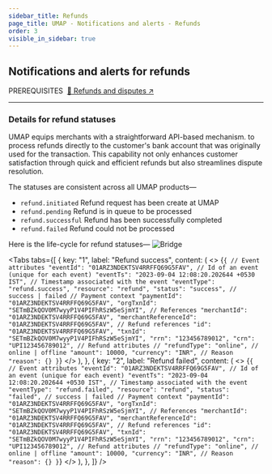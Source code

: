 ```yaml
---
sidebar_title: Refunds
page_title: UMAP - Notifications and alerts - Refunds
order: 3
visible_in_sidebar: true
---
```


## Notifications and alerts for refunds

<Text size="small" weight="600">
    PREREQUISITES&nbsp;
</Text>
<a href="/payments/umap/refunds-disputes" target="_self">🌟 Refunds and disputes ↗</a>

<hr class="primary" />

### Details for refund statuses
UMAP equips merchants with a straightforward API-based mechanism. to process refunds directly to the customer's bank account that was originally used for the transaction. This capability not only enhances customer satisfaction through quick and efficient refunds but also streamlines dispute resolution. 

The statuses are consistent across all UMAP products—
<Text>
    <ul>
        <li><code>refund.initiated</code>&nbsp;Refund request has been create at UMAP</li>
        <li><code>refund.pending</code>&nbsp;Refund is in queue to be processed</li>
        <li><code>refund.successful</code>&nbsp;Refund has been successfully completed</li>
        <li><code>refund.failed</code>&nbsp;Refund could not be processed</li>
    </ul>
</Text>

Here is the life-cycle for refund statuses—
<img
    src="https://storage.googleapis.com/strapi-assets/latest/Frame_74/Frame_74.png"
    alt="Bridge"
/>

<Tabs
   tabs={[
         {
            key: "1",
            label: "Refund success",
            content: (
                <>
                   <CodeBlockWithCopy language="json">
{`{
   // Event attributes
   "eventId": "01ARZ3NDEKTSV4RRFFQ69G5FAV", // Id of an event (unique for each event)
   "eventTs": "2023-09-04 12:08:20.202644 +0530 IST", // Timestamp associated with the event
   "eventType": "refund.success",
   "resource": "refund",
   "status": "success", // success | failed
   // Payment context
   "paymentId": "01ARZ3NDEKTSV4RRFFQ69G5FAV",
   "orgTxnId": "SETmBZkQOV0M7wyyP1V4PIFhRSzW5eSjmYI",
   // References
   "merchantId": "01ARZ3NDEKTSV4RRFFQ69G5FAV",
   "merchantReferenceId": "01ARZ3NDEKTSV4RRFFQ69G5FAV",
   // Refund references
   "id": "01ARZ3NDEKTSV4RRFFQ69G5FAV",
   "txnId": "SETmBZkQOV0M7wyyP1V4PIFhRSzW5eSjmYI",
   "rrn": "123456789012",
   "crn": "UPI123456789012",
   // Refund attributes
   // "refundType": "online", // online | offline
   "amount": 10000,
   "currency": "INR",
   // Reason
   "reason": {}
}`}
                   </CodeBlockWithCopy>
                </>
            ),
         },
         {
            key: "2",
            label: "Refund failed",
            content: (
                <>
                    <CodeBlockWithCopy language="json">
{`{
   // Event attributes
   "eventId": "01ARZ3NDEKTSV4RRFFQ69G5FAV", // Id of an event (unique for each event)
   "eventTs": "2023-09-04 12:08:20.202644 +0530 IST", // Timestamp associated with the event
   "eventType": "refund.failed",
   "resource": "refund",
   "status": "failed", // success | failed
   // Payment context
   "paymentId": "01ARZ3NDEKTSV4RRFFQ69G5FAV",
   "orgTxnId": "SETmBZkQOV0M7wyyP1V4PIFhRSzW5eSjmYI",
   // References
   "merchantId": "01ARZ3NDEKTSV4RRFFQ69G5FAV",
   "merchantReferenceId": "01ARZ3NDEKTSV4RRFFQ69G5FAV",
   // Refund references
   "id": "01ARZ3NDEKTSV4RRFFQ69G5FAV",
   "txnId": "SETmBZkQOV0M7wyyP1V4PIFhRSzW5eSjmYI",
   "rrn": "123456789012",
   "crn": "UPI123456789012",
   // Refund attributes
   // "refundType": "online", // online | offline
   "amount": 10000,
   "currency": "INR",
   // Reason
   "reason": {}
}`}
                    </CodeBlockWithCopy>
                </>
            ),
         },
   ]}
/>